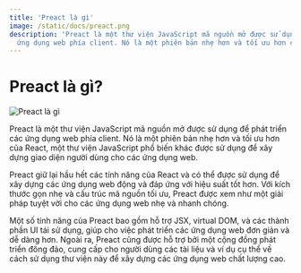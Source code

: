 ```yaml
---
title: 'Preact là gì'
image: /static/docs/preact.png
description: 'Preact là một thư viện JavaScript mã nguồn mở được sử dụng để phát triển các
  ứng dụng web phía client. Nó là một phiên bản nhẹ hơn và tối ưu hơn của React'
---
```


# Preact là gì?

![Preact là gì](/static/docs/preact.png)

Preact là một thư viện JavaScript mã nguồn mở được sử dụng để phát triển các ứng
dụng web phía client. Nó là một phiên bản nhẹ hơn và tối ưu hơn của React, một
thư viện JavaScript phổ biến khác được sử dụng để xây dựng giao diện người dùng
cho các ứng dụng web.

Preact giữ lại hầu hết các tính năng của React và có thể được sử dụng để xây
dựng các ứng dụng web động và đáp ứng với hiệu suất tốt hơn. Với kích thước gọn
nhẹ và cấu trúc mã nguồn tối ưu, Preact được xem như một giải pháp tuyệt vời cho
các ứng dụng web nhẹ và nhanh chóng.

Một số tính năng của Preact bao gồm hỗ trợ JSX, virtual DOM, và các thành phần
UI tái sử dụng, giúp cho việc phát triển các ứng dụng web đơn giản và dễ dàng
hơn. Ngoài ra, Preact cũng được hỗ trợ bởi một cộng đồng phát triển đông đảo,
cung cấp cho người dùng các tài liệu và ví dụ cụ thể về cách sử dụng thư viện
này để xây dựng các ứng dụng web chất lượng cao.
